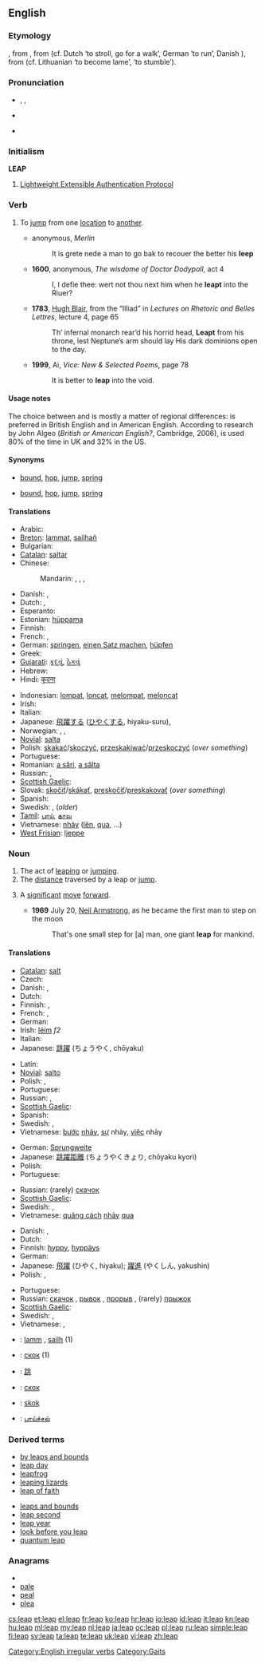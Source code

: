 {{wikipedia|dab=leap}}
==English==

===Etymology===
{{etyl|enm}} {{term|lepen|lang=enm}}, from {{etyl|ang}} {{term|hleapan|hlēapan}}, from {{proto|Germanic|hlaupanan}} (cf. Dutch {{term|lopen|lang=nl}} ‘to stroll, go for a walk’, German {{term|laufen|lang=de}} ‘to run’, Danish {{term|løbe}}), from {{proto|Indo-European}} (cf. Lithuanian {{term|šlùbti|lang=lt}} ‘to become lame’, {{term|klùbti|lang=lt}} ‘to stumble’).

===Pronunciation===
* {{enPR|lēp}}, {{IPA|/liːp/}}, {{SAMPA|/li:p/}}
* {{audio|en-us-leap.ogg|Audio (US)}}

* {{rhymes|iːp}}

===Initialism===
'''LEAP'''

# [[w:Lightweight Extensible Authentication Protocol|Lightweight Extensible Authentication Protocol]]

===Verb===
{{en-verb|leaps|leaping|'''[[leaped]]''', '''[[leapt]]''', or archaically '''[[lept]]''' or '''[[lope]]'''|'''[[leaped]]''', '''[[leapt]]''', or archaically '''[[lopen]]'''}}

# {{intransitive}} To [[jump]] from one [[location]] to [[another]].
#* {{circa|1450}} anonymous, ''Merlin''
#*: It is grete nede a man to go bak to recouer the better his '''leep'''
#* '''1600''', anonymous, ''The wisdome of Doctor Dodypoll'', act 4
#*: I, I defie thee: wert not thou next him when he '''leapt''' into the Riuer?
#* '''1783''', [[w:Hugh Blair|Hugh Blair]], from the “Illiad” in ''Lectures on Rhetoric and Belles Lettres'', lecture 4, page 65
#*: Th’ infernal monarch rear’d his horrid head, '''Leapt''' from his throne, lest Neptune’s arm should lay His dark dominions open to the day.
#* '''1999''', Ai, ''Vice: New & Selected Poems'', page 78
#*: It is better to '''leap''' into the void.

====Usage notes====
The choice between {{term|leapt}} and {{term|leaped}} is mostly a matter of regional differences: {{term|leapt}} is preferred in British English and {{term|leaped}} in American English. According to research by John Algeo (''British or American English?'', Cambridge, 2006), {{term|leapt}} is used 80% of the time in UK and 32% in the US.

====Synonyms====
* {{sense|jump from one location to another}} [[bound]], [[hop]], [[jump]], [[spring]]
* {{sense|jump upwards}} [[bound]], [[hop]], [[jump]], [[spring]]

====Translations====
{{trans-top|to jump from one location to another}}
* Arabic: {{t|ar|وثب|tr=wathaba}}
* [[Breton]]: [[lammat]], [[sailhañ]]
* Bulgarian: {{t+|bg|скачам}}
* [[Catalan]]: [[saltar]]
* Chinese:
*: Mandarin: {{t-|cmn|跳躍|sc=Hani}},  {{t-|cmn|跳跃|tr=tiàoyuè|sc=Hani}},  {{t|cmn|飛躍|sc=Hani}},  {{t|cmn|飞跃|tr=fēiyuè|sc=Hani}}
* Danish: {{t-|da|springe}}, {{t+|da|hoppe}}
* Dutch: {{t+|nl|springen}}, {{t+|nl|wippen}}
* Esperanto: {{t-|eo|eksalti|xs=Esperanto}}
* Estonian: [[hüppama]]
* Finnish: {{t+|fi|loikata}}
* French: {{t+|fr|sauter}}, {{t+|fr|bondir}}
* German: [[springen]], [[einen Satz machen]], [[hüpfen]]
* Greek: {{t+|el|πάλλομαι}}
* [[Gujarati]]: [[કૂદવું]], [[ઠેકવું]]
* Hebrew: {{t-|he|קפץ}}
* Hindi: [[कूदना]]
{{trans-mid}}
* Indonesian: [[lompat]], [[loncat]], [[lompat|melompat]], [[loncat|meloncat]]
* Irish: {{t-|ga|léim|xs=Irish}}
* Italian: {{t+|it|saltare}}
* Japanese: [[飛躍]]する ([[ひやく]]する, hiyaku-suru),  {{t-|ja|跳躍する|tr=chōyaku-suru}}
* Norwegian: {{t-|no|sprang}}, {{t-|no|hopp}}, {{t+|no|hoppe}}
* [[Novial]]: [[salta]]
* Polish: [[skakać]]/[[skoczyć]], [[przeskakiwać]]/[[przeskoczyć]] (''over something'')
* Portuguese: {{t+|pt|saltar}}
* Romanian: [[a sări]], [[a sălta]]
* Russian: {{t+|ru|скакать}}, {{t+|ru|прыгать}}
* [[Scottish Gaelic]]: {{t-|gd|leum|xs=Scottish Gaelic}}
* Slovak: [[skočiť]]/[[skákať]], [[preskočiť]]/[[preskakovať]] (''over something'')
* Spanish: {{t+|es|saltar}}
* Swedish: {{t|sv|hoppa}}, {{t|sv|springa}} (''older'')
* [[Tamil]]: [[பாய்]], [[தாவு]]
* Vietnamese: [[nhảy]] ([[lên]], [[qua]], ...)
* [[West Frisian]]: [[ljeppe]]
{{trans-bottom}}

===Noun===
{{en-noun}}

# The act of [[leaping]] or [[jumping]].
# The [[distance]] traversed by a leap or [[jump]].
# {{figuratively}} A [[significant]] [[move]] [[forward]].
#* '''1969''' July 20, [[w:Neil Armstrong|Neil Armstrong]], as he became the first man to step on the moon
#*: That's one small step for [a] man, one giant '''leap''' for mankind.

====Translations====
{{trans-top|the act of leaping}}
* [[Catalan]]: [[salt]]
* Czech: {{t|cs|skok|m}}
* Danish: {{t-|da|spring|n}}, {{t-|da|hop|n}}
* Dutch: {{t-|nl|sprong|m}}
* Finnish: {{t-|fi|hyppy}}, {{t-|fi|loikka}}
* French: {{t+|fr|saut|m}}, {{t+|fr|bond|m}}
* German: {{t+|de|Sprung|m}}
* Irish: [[léim]] ''f2''
* Italian: {{t+|it|salto|m}}
* Japanese: [[跳躍]] (ちょうやく, chōyaku)
{{trans-mid}}
* Latin: {{t+|la|saltus|m}}
* [[Novial]]: [[salto]]
* Polish: {{t+|pl|skok|m}}, {{t+|pl|sus|m}}
* Portuguese: {{t+|pt|salto|m}}
* Russian: {{t+|ru|скачок|m}}, {{t+|ru|прыжок|m}}
* [[Scottish Gaelic]]: {{t-|gd|leum|m|xs=Scottish Gaelic}}
* Spanish: {{t+|es|salto|m}}
* Swedish: {{t|sv|hopp|n}}, {{t|sv|språng|n}}
* Vietnamese: [[bước]] [[nhảy]], [[sự]] nhảy, [[việc]] nhảy
{{trans-bottom}}

{{trans-top|distance traversed by a leap}}
* German: [[Sprungweite]] {{f}}
* Japanese: [[跳躍距離]] (ちょうやくきょり, chōyaku kyori)
* Polish: {{t+|pl|skok|m}}
* Portuguese: {{t+|pt|salto|m}}
{{trans-mid}}
* Russian: (rarely) [[скачок]] {{m}}
* [[Scottish Gaelic]]: {{t-|gd|leum|m|xs=Scottish Gaelic}}
* Swedish: {{t|sv|hopplängd|c}}, {{t|sv|språnglängd|c}}
* Vietnamese: [[quãng cách]] [[nhảy]] [[qua]]
{{trans-bottom}}

{{trans-top|significant move forward}}
* Danish: {{t-|da|spring|n}}, {{t-|da|hop|n}}
* Dutch: {{t-|nl|sprong|m}}
* Finnish: [[hyppy]], [[hyppäys]]
* German: {{t+|de|Sprung|m}}
* Japanese: [[飛躍]] (ひやく, hiyaku); [[躍進]] (やくしん, yakushin)
* Polish: {{t+|pl|krok|m}}, {{t+|pl|skok|m}}
{{trans-mid}}
* Portuguese: {{t+|pt|salto|m}}
* Russian: [[скачок]] {{m}}, [[рывок]] {{m}}, [[прорыв]] {{m}}, (rarely) [[прыжок]] {{m}}
* [[Scottish Gaelic]]: {{t-|gd|leum|m|xs=Scottish Gaelic}}
* Swedish: {{t|sv|hopp|n}}, {{t|sv|språng|n}}
* Vietnamese: {{t+|vi|thành tích|xs=Vietnamese}}, {{t+|vi|tiến bộ|xs=Vietnamese}}
{{trans-bottom}}

{{checktrans}}

* {{ttbc|br}}: [[lamm]] {{m}}, [[sailh]] {{m}} (1)
* {{ttbc|bg}}: [[скок]] {{m}} (1)
* {{ttbc|zh}}: [[跳]]
* {{ttbc|mk}}: [[скок]]
* {{ttbc|sk}}: [[skok]]
* {{ttbc|ta}}: [[பாய்ச்சல்]]

===Derived terms===
{{top2}}
* [[by leaps and bounds]]
* [[leap day]]
* [[leapfrog]]
* [[leaping lizards]]
* [[leap of faith]]
{{mid2}}
* [[leaps and bounds]]
* [[leap second]]
* [[leap year]]
* [[look before you leap]]
* [[quantum leap]]
{{bottom}}

===Anagrams===
* {{alphagram|aelp}}
* [[pale#English|pale]]
* [[peal#English|peal]]
* [[plea#English|plea]]

[[Category:English irregular verbs]]
[[Category:Gaits]]

[[cs:leap]]
[[et:leap]]
[[el:leap]]
[[fr:leap]]
[[ko:leap]]
[[hr:leap]]
[[io:leap]]
[[id:leap]]
[[it:leap]]
[[kn:leap]]
[[hu:leap]]
[[ml:leap]]
[[my:leap]]
[[nl:leap]]
[[ja:leap]]
[[oc:leap]]
[[pl:leap]]
[[ru:leap]]
[[simple:leap]]
[[fi:leap]]
[[sv:leap]]
[[ta:leap]]
[[te:leap]]
[[uk:leap]]
[[vi:leap]]
[[zh:leap]]